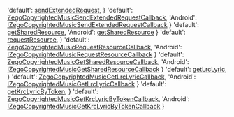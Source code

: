   'default': <a href='@sendExtendedRequest' target='_blank'>sendExtendedRequest</a>,
}
  'default': <a href='@ZegoCopyrightedMusicSendExtendedRequestCallback' target='_blank'>ZegoCopyrightedMusicSendExtendedRequestCallback</a>,
  'Android': <a href='@-IZegoCopyrightedMusicSendExtendedRequestCallback' target='_blank'>IZegoCopyrightedMusicSendExtendedRequestCallback</a>
}
  'default': <a href='@get-shared-resource-callback-type' target='_blank'>getSharedResource</a>,
  'Android': <a href='https://doc-zh.zego.im/article/api?doc=Express_Video_SDK_API~java_android~class~ZegoCopyrightedMusic#get-shared-resource' target='_blank'>getSharedResource</a>
}
  'default': <a href='@requestResource' target='_blank'>requestResource</a>,
}
  'default': <a href='@ZegoCopyrightedMusicRequestResourceCallback' target='_blank'>ZegoCopyrightedMusicRequestResourceCallback</a>,
  'Android': <a href='@-IZegoCopyrightedMusicRequestResourceCallback' target='_blank'>IZegoCopyrightedMusicRequestResourceCallback</a>
}
  'default': <a href='@ZegoCopyrightedMusicGetSharedResourceCallback' target='_blank'>ZegoCopyrightedMusicGetSharedResourceCallback</a>,
  'Android': <a href='@-IZegoCopyrightedMusicGetSharedResourceCallback' target='_blank'>IZegoCopyrightedMusicGetSharedResourceCallback</a>
}
  'default': <a href='@getLrcLyric' target='_blank'>getLrcLyric</a>,
}
  'default': <a href='@ZegoCopyrightedMusicGetLrcLyricCallback' target='_blank'>ZegoCopyrightedMusicGetLrcLyricCallback</a>,
  'Android': <a href='@-IZegoCopyrightedMusicGetLrcLyricCallback' target='_blank'>IZegoCopyrightedMusicGetLrcLyricCallback</a>
}
  'default': <a href='@getKrcLyricByToken' target='_blank'>getKrcLyricByToken</a>,
}
  'default': <a href='@ZegoCopyrightedMusicGetKrcLyricByTokenCallback' target='_blank'>ZegoCopyrightedMusicGetKrcLyricByTokenCallback</a>,
  'Android': <a href='@-IZegoCopyrightedMusicGetKrcLyricByTokenCallback' target='_blank'>IZegoCopyrightedMusicGetKrcLyricByTokenCallback</a>
}


